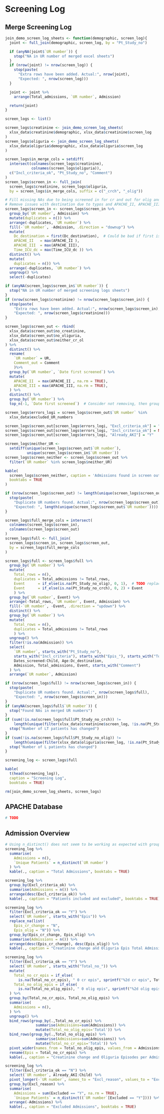 # Screening Log

## Merge Screening Log

```r
join_demo_screen_log_sheets <- function(demographic, screen_log){
  joint <- full_join(demographic, screen_log, by = "Pt_Study_no")

  if (anyNA(joint$`UR number`)) {
    stop("NA in UR number of merged excel sheets")
  }
  if (nrow(joint) != nrow(screen_log)) {
    stop(paste(
      "Extra rows have been added. Actual:", nrow(joint),
      "Expected: ", nrow(screen_log)))
  }

  joint <- joint %>%
    arrange(Total_admissions, `UR number`, Admission)

  return(joint)
}
```

```r
screen_logs <- list()

screen_logs$creatinine <- join_demo_screen_log_sheets(
  xlsx_data$creatinine$demographic, xlsx_data$creatinine$screen_log
)
screen_logs$oliguria <- join_demo_screen_log_sheets(
  xlsx_data$oliguria$demographic, xlsx_data$oliguria$screen_log
)

screen_logs$in_merge_cols = setdiff(
  intersect(colnames(screen_logs$creatinine),
            colnames(screen_logs$oliguria)),
  c("Incl_criteria_ok", "Pt_Study_no", "Comment")
)
screen_logs$screen_in <- full_join(
  screen_logs$creatinine, screen_logs$oliguria,
  by = screen_logs$in_merge_cols, suffix = c("_crch", "_olig"))

# Fill missing NAs due to being screened in for cr and out for olig and vice versa
# Remove issues with destination due to typos and APACHE_II, APACHE_III
screen_logs$screen_in <- screen_logs$screen_in %>%
  group_by(`UR number`, Admission) %>%
  mutate(duplicates = n()) %>%
  arrange(-duplicates, `UR number`) %>%
  fill(-`UR number`, -Admission, .direction = "downup") %>%
  mutate(
    Dc_destination = first(Dc_destination),  # Could be bad if first is NA. Change to mutate if duplicates then....
    APACHE_II   = max(APACHE_II ),
    APACHE_III  = max(APACHE_III),
    Time_ICU_dc = max(Time_ICU_dc )) %>%
  distinct() %>%
  mutate(
    duplicates = n()) %>%
  arrange(-duplicates, `UR number`) %>%
  ungroup() %>%
  select(-duplicates)

if (anyNA(screen_logs$screen_in$`UR number`)) {
  stop("NA in UR number of merged screening logs sheets")
}
if (nrow(screen_logs$creatinine) != nrow(screen_logs$screen_in)) {
  stop(paste(
    "Extra rows have been added. Actual:", nrow(screen_logs$screen_in),
    "Expected: ", nrow(screen_logs$creatinine)))
}

screen_logs$screen_out <- rbind(
  xlsx_data$screen_out$no_creatinine,
  xlsx_data$screen_out$no_oliguria,
  xlsx_data$screen_out$neither_cr_ol
) %>%
  distinct() %>%
  rename(
    `UR number` = UR,
    Comment_out = Comment
    )%>%
  group_by(`UR number`, `Date first screened`) %>%
  mutate(
    APACHE_II  = max(APACHE_II , na.rm = TRUE),
    APACHE_III = max(APACHE_III, na.rm = TRUE),
  ) %>%
  distinct() %>%
  group_by(`UR number`) %>%
  top_n(-1, `Date first screened`)  # Consider not removing, then grouping by neither, arrange by date, then fill up

screen_logs$errors_logi = screen_logs$screen_out$`UR number` %in%
  xlsx_data$excluded_UR_numbers

screen_logs$screen_out[screen_logs$errors_logi, "Excl_criteria_ok"] = "N"
screen_logs$screen_out[screen_logs$errors_logi, "Incl_criteria_ok"] = NA
screen_logs$screen_out[screen_logs$errors_logi, "Already_AKI"] = "Y"

screen_logs$neither_UR <-
  setdiff(unique(screen_logs$screen_out$`UR number`),
          unique(screen_logs$screen_in$`UR number`))
screen_logs$screen_neither <- screen_logs$screen_out %>%
  filter(`UR number` %in% screen_logs$neither_UR)

kable(
  screen_logs$screen_neither, caption = 'Admissions found in screen out',
  booktabs = TRUE
)

if (nrow(screen_logs$screen_out) != length(unique(screen_logs$screen_out$`UR number`))) {
  stop(paste(
    "Duplicate UR numbers found. Actual:", nrow(screen_logs$screen_out),
    "Expected: ", length(unique(screen_logs$screen_out$`UR number`))))
}

screen_logs$full_merge_cols = intersect(
  colnames(screen_logs$screen_in),
  colnames(screen_logs$screen_out)
)
screen_logs$full <- full_join(
  screen_logs$screen_in, screen_logs$screen_out,
  by = screen_logs$full_merge_cols
)

screen_logs$full <- screen_logs$full %>%
  group_by(`UR number`) %>%
  mutate(
    Total_rows = n(),
    duplicates = Total_admissions != Total_rows,
    Event      = if_else(is.na(Pt_Study_no_olig), 0, 1),  # TODO replace with Epis_cr_change and rerun
    Event      = if_else(is.na(Pt_Study_no_crch), 0, 2) + Event
    ) %>%
  group_by(`UR number`, Event) %>%
  arrange(-Total_rows, `UR number`, Event, Admission) %>%
  fill(-`UR number`, -Event, .direction = "updown") %>%
  distinct() %>%
  group_by(`UR number`) %>%
  mutate(
    Total_rows = n(),
    duplicates = Total_admissions != Total_rows
    ) %>%
  ungroup() %>%
  filter(!is.na(Admission)) %>%
  select(
    `UR number`, starts_with("Pt_Study_no"),
    starts_with("Incl_criteria"), starts_with("Epis_"), starts_with("Total_no_"),
    Dates_screened:Child, Age:Dc_destination,
    Admission, Total_admissions, Event, starts_with("Comment")
  ) %>%
  arrange(`UR number`, Admission)

if (nrow(screen_logs$full) != nrow(screen_logs$screen_in)) {
  stop(paste(
    "Duplicate UR numbers found. Actual:", nrow(screen_logs$full),
    "Expected: ", nrow(screen_logs$screen_in)))
}
if (anyNA(screen_logs$full$`UR number`)) {
  stop("Found NAs in merged UR numbers")
}
if (sum(!is.na(screen_logs$full$Pt_Study_no_crch)) !=
    length(unique(filter(xlsx_data$creatinine$screen_log, !is.na(Pt_Study_no))$Pt_Study_no))) {
  stop("Number of LT patients has changed")
}
if (sum(!is.na(screen_logs$full$Pt_Study_no_olig)) !=
    length(unique(filter(xlsx_data$oliguria$screen_log, !is.na(Pt_Study_no))$Pt_Study_no))) {
  stop("Number of L patients has changed")
}

screening_log <- screen_logs$full

kable(
  t(head(screening_log)),
  caption = "Screening Log",
  booktabs = TRUE)

rm(join_demo_screen_log_sheets, screen_logs)
```

## APACHE Database

```r
# TODO
```

## Admission Overview

```r
# Using n_distinct() does not seem to be working as expected with grouping?
screening_log %>%
  summarise(
    Admissions = n(),
    `Unique Patients` = n_distinct(`UR number`)
  ) %>%
  kable(., caption = "Total Admissions", booktabs = TRUE)

screening_log %>%
  group_by(Excl_criteria_ok) %>%
  summarise(Admissions = n()) %>%
  arrange(desc(Excl_criteria_ok)) %>%
  kable(., caption = "Patients included and excluded", booktabs = TRUE)

screening_log %>%
  filter(Excl_criteria_ok == "Y") %>%
  select(`UR number`, starts_with("Epis")) %>%
  replace_na(list(
    Epis_cr_change = "N",
    Epis_olig = "N")) %>%
  group_by(Epis_cr_change, Epis_olig) %>%
  summarise(Admissions = n()) %>%
  arrange(desc(Epis_cr_change), desc(Epis_olig)) %>%
  kable(., caption = "Creatinine change and Oliguria Epis Total Admissions")

screening_log %>%
  filter(Excl_criteria_ok == "Y") %>%
  select(`UR number`, starts_with("Total_no_")) %>%
  mutate(
    Total_no_cr_epis = if_else(
      is.na(Total_no_cr_epis), " 0 cr epis", sprintf("%2d cr epis", Total_no_cr_epis)),
    Total_no_olig_epis = if_else(
      is.na(Total_no_olig_epis), " 0 olig epis", sprintf("%2d olig epis", Total_no_olig_epis)),
  ) %>%
  group_by(Total_no_cr_epis, Total_no_olig_epis) %>%
  summarise(
    Admissions = n(),
  ) %>%
  ungroup() %>%
  bind_rows(group_by(.,Total_no_cr_epis) %>%
              summarise(Admissions=sum(Admissions)) %>%
              mutate(Total_no_olig_epis='Total')) %>%
  bind_rows(group_by(.,Total_no_olig_epis) %>%
              summarise(Admissions=sum(Admissions)) %>%
              mutate(Total_no_cr_epis='Total')) %>%
  pivot_wider(names_from = Total_no_olig_epis, values_from = Admissions) %>%
  rename(Epis = Total_no_cr_epis) %>%
  kable(., caption = "Creatinine change and Oliguria Episodes per Admission", booktabs = TRUE)

screening_log %>%
  filter(Excl_criteria_ok == "N") %>%
  select(`UR number`, Already_AKI:Child) %>%
  pivot_longer(-`UR number`, names_to = "Excl_reason", values_to = "Excluded") %>%
  group_by(Excl_reason) %>%
  summarise(
    Admissions = sum(Excluded == "Y", na.rm = TRUE),
    `Unique Patients` = n_distinct((`UR number`[Excluded == "Y"]))) %>%
  arrange(-Admissions) %>%
  kable(., caption = "Excluded Admissions", booktabs = TRUE)
```
